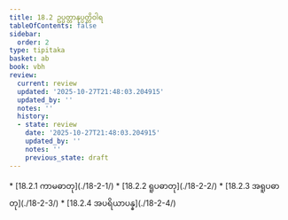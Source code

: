 ```yaml
---
title: 18.2 ဥပ္ပတ္တာနုပ္ပတ္တိဝါရ
tableOfContents: false
sidebar:
  order: 2
type: tipitaka
basket: ab
book: vbh
review:
  current: review
  updated: '2025-10-27T21:48:03.204915'
  updated_by: ''
  notes: ''
  history:
  - state: review
    date: '2025-10-27T21:48:03.204915'
    updated_by: ''
    notes: ''
    previous_state: draft
---
```



<ReviewStatus review={frontmatter.review} showDetails={true} />

<HypothesisAnnotation frontmatter={frontmatter} />

<DynamicBreadcrumb />



<TableOfContents book="vbh" section="18.2">
* [18.2.1 ကာမဓာတု](./18-2-1/)
* [18.2.2 ရူပဓာတု](./18-2-2/)
* [18.2.3 အရူပဓာတု](./18-2-3/)
* [18.2.4 အပရိယာပန္န](./18-2-4/)
</TableOfContents>